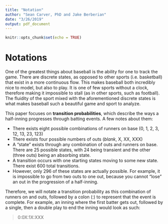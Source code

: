 ```yaml
---
title: "Notation"
author: "Sean Carver, PhD and Jake Berberian"
date: "3/26/2019"
output: pdf_document
---
```


```r
knitr::opts_chunk$set(echo = TRUE)
```

# Notations 

One of the greatest things about baseball is the ability for one to track the game. There are discrete states, as opposed to other sports (i.e. basketball) that exist in a more continuous flow. This makes baseball both incredibly nice to model, but also to play. It is one of few sports without a clock, therefore making it impossible to stall (as in other sports, such as football). The fluidity of the sport mixed with the aforementioned discrete states is what makes baseball such a beautiful game and sport to analyze. 

This paper focuses on **transition probabilities**, which describe the ways a half-inning progresses through batting events. A few notes about them:

- There exists eight possible combinations of runners on base (0, 1, 2, 3, 12, 13, 23, 123)
- There exists four possible numbers of outs (*blank*, X, XX, XXX)
- A "state" exists through any combination of outs and runners on base. There are 25 possible states, with 24 being transient and the other (three outs) being an absorbing state.  
- A transition occurs with one starting states moving to some new state. There exist 600 total transitions. 
- However, only 296 of these states are actually possible. For example, it is impossible to go from two outs to one out, because you cannot "lose" an out in the progression of a half-inning. 

Therefore, we will notate a transition probability as this combination of runners on and outs, followed by a colon (:) to represent that the event is complete. For example, an inning where the first batter gets out, followed by a single, then a double play to end the inning would look as such: 

> 0:0X:1X:XXX




